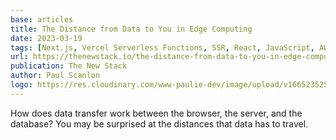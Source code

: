 ```yaml
---
base: articles
title: The Distance from Data to You in Edge Computing
date: 2023-03-19
tags: [Next.js, Vercel Serverless Functions, SSR, React, JavaScript, AWS Lambda, Serverless, PostgreSQL]
url: https://thenewstack.io/the-distance-from-data-to-you-in-edge-computing/
publication: The New Stack
author: Paul Scanlon
logo: https://res.cloudinary.com/www-paulie-dev/image/upload/v1665235257/paulie.dev/Logos/tns-logo_miu6qk.png
---
```


How does data transfer work between the browser, the server, and the database? You may be surprised at the distances
that data has to travel.
